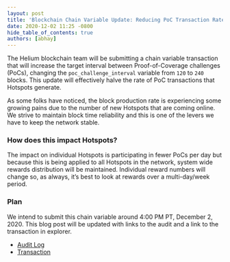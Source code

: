 ```yaml
---
layout: post
title: 'Blockchain Chain Variable Update: Reducing PoC Transaction Rate'
date: 2020-12-02 11:25 -0800
hide_table_of_contents: true
authors: [abhay]
---
```


The Helium blockchain team will be submitting a chain variable transaction that will increase the
target interval between Proof-of-Coverage challenges (PoCs), changing the `poc_challenge_interval`
variable from `120` to `240` blocks. This update will effectively halve the rate of PoC transactions
that Hotspots generate.

<!--truncate-->

As some folks have noticed, the block production rate is experiencing some growing pains due to the
number of new Hotspots that are coming online. We strive to maintain block time reliability and this
is one of the levers we have to keep the network stable.

### How does this impact Hotspots?

The impact on individual Hotspots is participating in fewer PoCs per day but because this is being
applied to all Hotspots in the network, system wide rewards distribution will be maintained.
Individual reward numbers will change so, as always, it’s best to look at rewards over a
multi-day/week period.

### Plan

We intend to submit this chain variable around 4:00 PM PT, December 2, 2020. This blog post will be
updated with links to the audit and a link to the transaction in explorer.

- [Audit Log](https://github.com/helium/miner/blob/master/audit/var-49.md)
- [Transaction](https://explorer-old.helium.com/txns/pux3k87XKsfoeL6YAIJLDG1HRZPtvXexoQ3lr_AsJN0)
